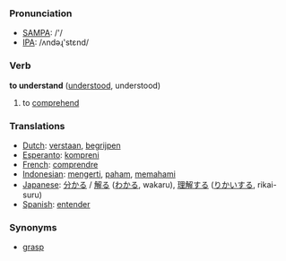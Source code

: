 === Pronunciation ===
*[[w:SAMPA|SAMPA]]: /'/
*[[w:IPA|IPA]]: /ʌndəɻ'stεnd/

=== Verb ===

'''to understand''' ([[understood]], understood)

# to [[comprehend]]

=== Translations ===
*[[Dutch]]: [[verstaan]], [[begrijpen]]
*[[Esperanto]]: [[kompreni]]
*[[French]]: [[comprendre]]
*[[Indonesian]]: [[mengerti]], [[paham]], [[paham|memahami]]
*[[Japanese]]: [[分かる]] / [[解る]] ([[わかる]], wakaru), [[理解]]する ([[りかい]]する, rikai-suru)
*[[Spanish]]: [[entender]]

=== Synonyms ===
*[[grasp]]